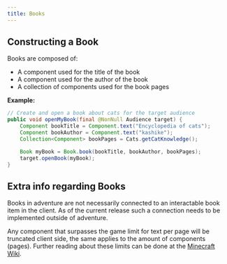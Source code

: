 ```yaml
---
title: Books
---
```


## Constructing a Book

Books are composed of:
  * A component used for the title of the book
  * A component used for the author of the book
  * A collection of components used for the book pages

**Example:**

```java
// Create and open a book about cats for the target audience
public void openMyBook(final @NonNull Audience target) {
    Component bookTitle = Component.text("Encyclopedia of cats");
    Component bookAuthor = Component.text("kashike");
    Collection<Component> bookPages = Cats.getCatKnowledge();

    Book myBook = Book.book(bookTitle, bookAuthor, bookPages);
    target.openBook(myBook);
}
```

## Extra info regarding Books

Books in adventure are not necessarily connected to an interactable book item in the client.
As of the current release such a connection needs to be implemented outside of adventure.

Any component that surpasses the game limit for text per page will be truncated client side, the same applies
to the amount of components (pages). Further reading about these limits can be done at the [Minecraft Wiki](https://minecraft.wiki/w/Book_and_Quill#Writing).
